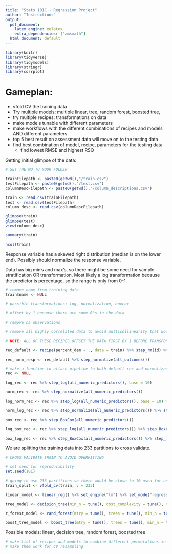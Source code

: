 ```yaml
---
title: "Stats 101C - Regression Project"
author: "Instructions"
output:
  pdf_document:
    latex_engine: xelatex
    extra_dependencies: ["amsmath"]
  html_document: default
---
```

```r
library(knitr)
library(tidyverse)
library(tidymodels)
library(stringr)
library(corrplot)
```


# Gameplan:

  - vfold CV the training data
  - Try multiple models: multiple linear, tree, random forest, boosted tree, 
  - try multiple recipes: transformations on data
  - make models tunable with different parameters
  - make workflows with the different combinations of recipes and models AND different parameters
  - top 5 best result on assessment data will move on to the testing data
  - find best combination of model, recipe, parameters for the testing data
    - find lowest RMSE and highest RSQ 


Getting initial glimpse of the data:

```r

# SET THE WD TO YOUR FOLDER

trainFilepath <- paste0(getwd(),"/train.csv")
testFilepath <- paste0(getwd(),"/test.csv")
columnDescFilepath <- paste0(getwd(),"/column_descriptions.csv")

train <- read.csv(trainFilepath)
test <- read.csv(testFilepath)
column_desc <- read.csv(columnDescFilepath)

```

```r

glimpse(train)
glimpse(test)
view(column_desc)

```

```r

summary(train)

ncol(train)

```

Response variable has a skewed right distribution (median is on the lower end). Possibly should normalize the response variable.

Data has big min's and max's, so there might be some need for sample stratification OR transformation. Most likely a log transformation because the predictor is percentage, so the range is only from 0-1.

```r

# remove name from training data
train$name <- NULL

# possible transformations: log, normalization, boxcox

# offset by 1 because there are some 0's in the data

# remove na observations

# remove all highly correlated data to avoid multicollinearity that would affect ML models

# NOTE: ALL OF THESE RECIPES OFFSET THE DATA FIRST BY 1 BEFORE TRANSFORMING

rec_default <- recipe(percent_dem ~ ., data = train) %>% step_rm(id) %>% step_naomit(all_numeric_predictors()) %>% step_naomit(all_numeric_predictors()) %>% step_mutate_at(all_numeric_predictors(), fn = function(x){x + 1}) %>% step_corr(all_numeric_predictors(), threshold = 0.9)

rec_norm_resp <- rec_default %>% step_normalize(all_outcomes())

# make a function to attach pipeline to both default rec and normalized resp. rec
rec <- NULL

log_rec <- rec %>% step_log(all_numeric_predictors(), base = 10)

norm_rec <- rec %>% step_normalize(all_numeric_predictors())

log_norm_rec <- rec %>% step_log(all_numeric_predictors(), base = 10) %>% step_normalize(all_numeric_predictors())

norm_log_rec <- rec %>% step_normalize(all_numeric_predictors()) %>% step_log(all_numeric_predictors(), base = 10)

box_rec <- rec %>% step_BoxCox(all_numeric_predictors())

log_box_rec <- rec %>% step_log(all_numeric_predictors()) %>% step_BoxCox(all_numeric_predictors())

box_log_rec <- rec %>% step_BoxCox(all_numeric_predictors()) %>% step_log(all_numeric_predictors()) 

```

We are splitting the training data into 233 partitions to cross validate.

```r

# CROSS VALIDATE TRAIN TO AVOID OVERFITTING

# set seed for reproducibility
set.seed(101)

# going to use 233 partitions so there would be close to 10 used for assessment
train_split <- vfold_cv(train, v = 233)

```

```r

linear_model <- linear_reg() %>% set_engine("lm") %>% set_mode("regression")

tree_model <- decision_tree(min_n = tune(), cost_complexity = tune(), tree_depth = tune()) %>% set_engine("rpart") %>% set_mode("regression")

r_forest_model <- rand_forest(mtry = tune(), trees = tune(), min_n = tune()) %>% set_engine("ranger") %>% set_mode("regression")

boost_tree_model <- boost_tree(mtry = tune(), trees = tune(), min_n = tune(), learn_rate = tune()) %>% set_engine("xgboost")

```

Possible models: linear, decision tree, random forest, boosted tree

```r

# make list of recipes and models to combine different permutations in workflows
# make them work for CV resampling



```
